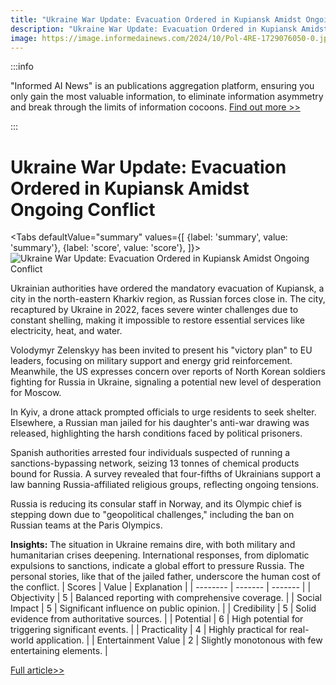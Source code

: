 ```yaml
---
title: "Ukraine War Update: Evacuation Ordered in Kupiansk Amidst Ongoing Conflict"
description: "Ukraine War Update: Evacuation Ordered in Kupiansk Amidst Ongoing Conflict"
image: https://image.informedainews.com/2024/10/Pol-4RE-1729076050-0.jpg
---
```



:::info

"Informed AI News" is an publications aggregation platform, ensuring you only gain the most valuable information, to eliminate information asymmetry and break through the limits of information cocoons.  [Find out more >>](/)

:::

# Ukraine War Update: Evacuation Ordered in Kupiansk Amidst Ongoing Conflict


<Tabs
	defaultValue="summary"
	values={[
	{label: 'summary', value: 'summary'},
	{label: 'score', value: 'score'},
]}>
<TabItem value="summary">
<img
  src="https://image.informedainews.com/2024/10/Pol-4RE-1729076050-0.jpg"
  alt="Ukraine War Update: Evacuation Ordered in Kupiansk Amidst Ongoing Conflict"
/>



Ukrainian authorities have ordered the mandatory evacuation of Kupiansk, a city in the north-eastern Kharkiv region, as Russian forces close in. The city, recaptured by Ukraine in 2022, faces severe winter challenges due to constant shelling, making it impossible to restore essential services like electricity, heat, and water.

Volodymyr Zelenskyy has been invited to present his "victory plan" to EU leaders, focusing on military support and energy grid reinforcement. Meanwhile, the US expresses concern over reports of North Korean soldiers fighting for Russia in Ukraine, signaling a potential new level of desperation for Moscow.

In Kyiv, a drone attack prompted officials to urge residents to seek shelter. Elsewhere, a Russian man jailed for his daughter's anti-war drawing was released, highlighting the harsh conditions faced by political prisoners.

Spanish authorities arrested four individuals suspected of running a sanctions-bypassing network, seizing 13 tonnes of chemical products bound for Russia. A survey revealed that four-fifths of Ukrainians support a law banning Russia-affiliated religious groups, reflecting ongoing tensions.

Russia is reducing its consular staff in Norway, and its Olympic chief is stepping down due to "geopolitical challenges," including the ban on Russian teams at the Paris Olympics.

**Insights:**
The situation in Ukraine remains dire, with both military and humanitarian crises deepening. International responses, from diplomatic expulsions to sanctions, indicate a global effort to pressure Russia. The personal stories, like that of the jailed father, underscore the human cost of the conflict.
</TabItem>
<TabItem value="score">
	| Scores     | Value   | Explanation |
	| -------- | ------- | ------- |
	| Objectivity  | 5    | Balanced reporting with comprehensive coverage.    |
	| Social Impact | 5     | Significant influence on public opinion.    |
	| Credibility    | 5    | Solid evidence from authoritative sources.    |
	| Potential    | 6    | High potential for triggering significant events.    |
	| Practicality    | 4    | Highly practical for real-world application.    |
	| Entertainment Value    | 2    | Slightly monotonous with few entertaining elements.    |
</TabItem>
</Tabs>

[Full article>>](https://www.theguardian.com/world/2024/oct/16/ukraine-war-briefing-authorities-order-evacuation-of-previously-liberated-kupiansk)
